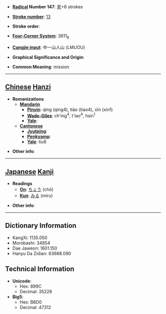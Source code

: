 * '''[[Wiktionary:Chinese radical index| Radical]] Number 147''': [[Wiktionary:Chinese radical index 見|見]]+6 strokes

* '''[[Wiktionary:Chinese total strokes index|Stroke number]]''': [[Wiktionary:Chinese total strokes index 13|13]]

* '''Stroke order''': 

* '''[[Wiktionary:Chinese four corner index|Four-Corner System]]''': 3611<sub>6</sub>

* '''[[Wiktionary:Chinese Cangjie index|Cangjie input]]''': 中一山人山 (LMUOU)

* '''Graphical Significance and Origin''': 

* '''Common Meaning''': mission

----

== [[Chinese]] [[Hanzi]] ==

* '''Romanizations'''
** '''[[Mandarin]]'''
*** '''[[Pinyin]]''': qìng (qing4), tiào (tiao4), xīn (xin1)
*** '''[[Wade-Giles]]''': ch'ing<sup>4</sup>, t'iao<sup>4</sup>, hsin<sup>1</sup>
*** '''[[Yale]]''': 
** '''[[Cantonese]]'''
*** '''[[Jyutping]]''':
*** '''[[Penkyamp]]''': 
*** '''[[Yale]]''': tiu6

* '''Other info''': 

----

== [[Japanese]] [[Kanji]] ==

* '''Readings'''
** '''[[On]]''': [[ちょう]] (chō)
** '''[[Kun]]''': [[みる]] (miru)

* '''Other info''':  

----

== Dictionary Information ==

* KangXi: 1135.050
* Morobashi: 34854
* Dae Jaweon: 1601.150
* Hanyu Da Zidian: 63668.090

== Technical Information ==

* '''Unicode''':
** Hex: 899C
** Decimal: 35228
* '''Big5''':
** Hex: B8D0
** Decimal: 47312